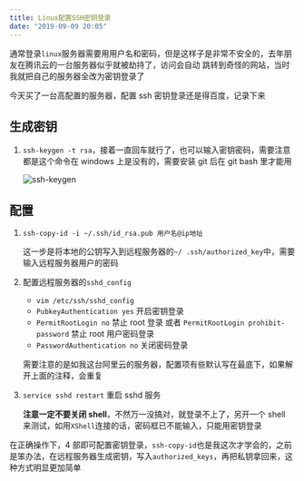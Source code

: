 ```yaml
---
title: Linux配置SSH密钥登录
date: "2019-09-09 20:05"
---
```


通常登录`linux`服务器需要用用户名和密码，但是这样子是非常不安全的，去年朋友在腾讯云的一台服务器似乎就被劫持了，访问会自动 跳转到奇怪的网站，当时我就把自己的服务器全改为密钥登录了

今天买了一台高配置的服务器，配置 ssh 密钥登录还是得百度，记录下来

## 生成密钥

1. `ssh-keygen -t rsa`，接着一直回车就行了，也可以输入密钥密码，需要注意都是这个命令在 windows 上是没有的，需要安装 git 后在 git bash 里才能用

    ![ssh-keygen](./keygen.png)

## 配置

1. `ssh-copy-id -i ~/.ssh/id_rsa.pub 用户名@ip地址`

    这一步是将本地的公钥写入到远程服务器的`~/ .ssh/authorized_key`中，需要输入远程服务器用户的密码

2. 配置远程服务器的`sshd_config`

    - `vim /etc/ssh/sshd_config`
    - `PubkeyAuthentication yes` 开启密钥登录
    - `PermitRootLogin no` 禁止 root 登录 或者 `PermitRootLogin prohibit-password` 禁止 root 用户密码登录
    - `PasswordAuthentication no` 关闭密码登录

    需要注意的是如我这台阿里云的服务器，配置项有些默认写在最底下，如果解开上面的注释，会重复

3. `service sshd restart` 重启 sshd 服务

    **注意一定不要关闭 shell**，不然万一没搞对，就登录不上了，另开一个 shell 来测试，如用`XShell`连接的话，密码框已不能输入，只能用密钥登录

在正确操作下，4 部即可配置密钥登录，`ssh-copy-id`也是我这次才学会的，之前是笨办法，在远程服务器生成密钥，写入`authorized_keys`，再把私钥拿回来，这种方式明显更加简单
